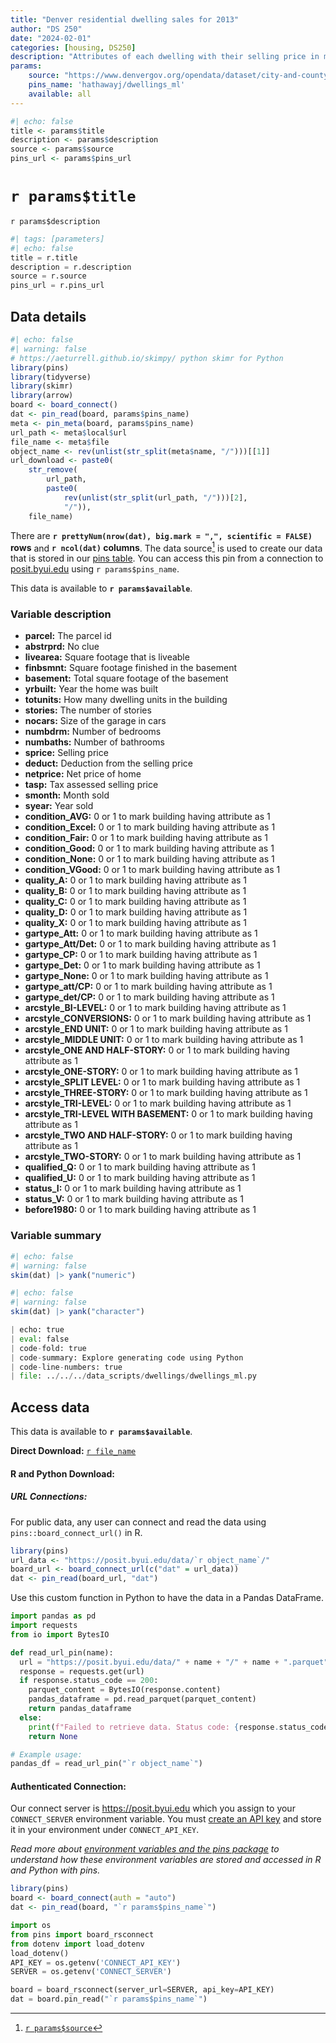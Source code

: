```yaml
---
title: "Denver residential dwelling sales for 2013"
author: "DS 250"
date: "2024-02-01"
categories: [housing, DS250]
description: "Attributes of each dwelling with their selling price in machine learning format"
params: 
    source: "https://www.denvergov.org/opendata/dataset/city-and-county-of-denver-real-property-sales-book-2013"
    pins_name: 'hathawayj/dwellings_ml'
    available: all
---
```



```r
#| echo: false
title <- params$title
description <- params$description
source <- params$source
pins_url <- params$pins_url
```

# `r params$title`

`r params$description`

```python
#| tags: [parameters]
#| echo: false
title = r.title
description = r.description
source = r.source
pins_url = r.pins_url

```


## Data details

```r
#| echo: false
#| warning: false
# https://aeturrell.github.io/skimpy/ python skimr for Python
library(pins)
library(tidyverse)
library(skimr)
library(arrow)
board <- board_connect()
dat <- pin_read(board, params$pins_name)
meta <- pin_meta(board, params$pins_name)
url_path <- meta$local$url
file_name <- meta$file
object_name <- rev(unlist(str_split(meta$name, "/")))[[1]]
url_download <- paste0(
    str_remove(
        url_path,
        paste0(
            rev(unlist(str_split(url_path, "/")))[2],
            "/")),
    file_name)
```

There are __`r prettyNum(nrow(dat), big.mark = ",", scientific = FALSE)` rows__ and __`r ncol(dat)` columns__. The data source[^1] is used to create our data that is stored in our [pins table](`r meta$local$url`). You can access this pin from a connection to [posit.byui.edu](https://posit.byui.edu) using ``r params$pins_name``.

This data is available to __`r params$available`__.

### Variable description

- __parcel:__ The parcel id
- __abstrprd:__ No clue
- __livearea:__ Square footage that is liveable
- __finbsmnt:__ Square footage finished in the basement
- __basement:__ Total square footage of the basement
- __yrbuilt:__ Year the home was built
- __totunits:__ How many dwelling units in the building
- __stories:__ The number of stories
- __nocars:__ Size of the garage in cars
- __numbdrm:__ Number of bedrooms
- __numbaths:__ Number of bathrooms
- __sprice:__ Selling price
- __deduct:__ Deduction from the selling price
- __netprice:__ Net price of home
- __tasp:__ Tax assessed selling price
- __smonth:__ Month sold
- __syear:__ Year sold
- __condition_AVG:__ 0 or 1 to mark building having attribute as 1
- __condition_Excel:__ 0 or 1 to mark building having attribute as 1
- __condition_Fair:__ 0 or 1 to mark building having attribute as 1
- __condition_Good:__ 0 or 1 to mark building having attribute as 1
- __condition_None:__ 0 or 1 to mark building having attribute as 1
- __condition_VGood:__ 0 or 1 to mark building having attribute as 1
- __quality_A:__ 0 or 1 to mark building having attribute as 1
- __quality_B:__ 0 or 1 to mark building having attribute as 1
- __quality_C:__ 0 or 1 to mark building having attribute as 1
- __quality_D:__ 0 or 1 to mark building having attribute as 1
- __quality_X:__ 0 or 1 to mark building having attribute as 1
- __gartype_Att:__ 0 or 1 to mark building having attribute as 1
- __gartype_Att/Det:__ 0 or 1 to mark building having attribute as 1
- __gartype_CP:__ 0 or 1 to mark building having attribute as 1
- __gartype_Det:__ 0 or 1 to mark building having attribute as 1
- __gartype_None:__ 0 or 1 to mark building having attribute as 1
- __gartype_att/CP:__ 0 or 1 to mark building having attribute as 1
- __gartype_det/CP:__ 0 or 1 to mark building having attribute as 1
- __arcstyle_BI-LEVEL:__ 0 or 1 to mark building having attribute as 1
- __arcstyle_CONVERSIONS:__ 0 or 1 to mark building having attribute as 1
- __arcstyle_END UNIT:__ 0 or 1 to mark building having attribute as 1
- __arcstyle_MIDDLE UNIT:__ 0 or 1 to mark building having attribute as 1
- __arcstyle_ONE AND HALF-STORY:__ 0 or 1 to mark building having attribute as 1
- __arcstyle_ONE-STORY:__ 0 or 1 to mark building having attribute as 1
- __arcstyle_SPLIT LEVEL:__ 0 or 1 to mark building having attribute as 1
- __arcstyle_THREE-STORY:__ 0 or 1 to mark building having attribute as 1
- __arcstyle_TRI-LEVEL:__ 0 or 1 to mark building having attribute as 1
- __arcstyle_TRI-LEVEL WITH BASEMENT:__ 0 or 1 to mark building having attribute as 1
- __arcstyle_TWO AND HALF-STORY:__ 0 or 1 to mark building having attribute as 1
- __arcstyle_TWO-STORY:__ 0 or 1 to mark building having attribute as 1
- __qualified_Q:__ 0 or 1 to mark building having attribute as 1
- __qualified_U:__ 0 or 1 to mark building having attribute as 1
- __status_I:__ 0 or 1 to mark building having attribute as 1
- __status_V:__ 0 or 1 to mark building having attribute as 1
- __before1980:__ 0 or 1 to mark building having attribute as 1

### Variable summary

```r
#| echo: false
#| warning: false
skim(dat) |> yank("numeric")
```


```r
#| echo: false
#| warning: false
skim(dat) |> yank("character")
```

<!-- ```{r}
#| echo: true
#| eval: false
#| code-fold: true
#| code-summary: Explore generating code using R
#| code-line-numbers: true
#| file: ../../../data_scripts/YOURFILEPATH
``` -->

```python
| echo: true
| eval: false
| code-fold: true
| code-summary: Explore generating code using Python
| code-line-numbers: true
| file: ../../../data_scripts/dwellings/dwellings_ml.py
```


## Access data

This data is available to __`r params$available`__.

__Direct Download:__ [`r file_name`](`r url_download`)

#### __R and Python Download:__

##### __URL Connections:__

For public data, any user can connect and read the data using `pins::board_connect_url()` in R.

```r
library(pins)
url_data <- "https://posit.byui.edu/data/`r object_name`/"
board_url <- board_connect_url(c("dat" = url_data))
dat <- pin_read(board_url, "dat")
```

Use this custom function in Python to have the data in a Pandas DataFrame.

```python
import pandas as pd
import requests
from io import BytesIO

def read_url_pin(name):
  url = "https://posit.byui.edu/data/" + name + "/" + name + ".parquet"
  response = requests.get(url)
  if response.status_code == 200:
    parquet_content = BytesIO(response.content)
    pandas_dataframe = pd.read_parquet(parquet_content)
    return pandas_dataframe
  else:
    print(f"Failed to retrieve data. Status code: {response.status_code}")
    return None

# Example usage:
pandas_df = read_url_pin("`r object_name`")
```

#### __Authenticated Connection:__

Our connect server is [https://posit.byui.edu](https://posit.byui.edu/connect/#/content/listing?filter=min_role:viewer&filter=content_type:all&view_type=compact) which you assign to your `CONNECT_SERVER` environment variable. You must [create an API key](https://docs.posit.co/connect/user/api-keys/#api-keys-creating) and store it in your environment under `CONNECT_API_KEY`. 

_Read more about [environment variables and the pins package](../../environment.qmd) to understand how these environment variables are stored and accessed in R and Python with pins._

```r
library(pins)
board <- board_connect(auth = "auto")
dat <- pin_read(board, "`r params$pins_name`")
```


```python
import os
from pins import board_rsconnect
from dotenv import load_dotenv
load_dotenv()
API_KEY = os.getenv('CONNECT_API_KEY')
SERVER = os.getenv('CONNECT_SERVER')

board = board_rsconnect(server_url=SERVER, api_key=API_KEY)
dat = board.pin_read("`r params$pins_name`")
```

[^1]: [`r params$source`](`r params$source`)